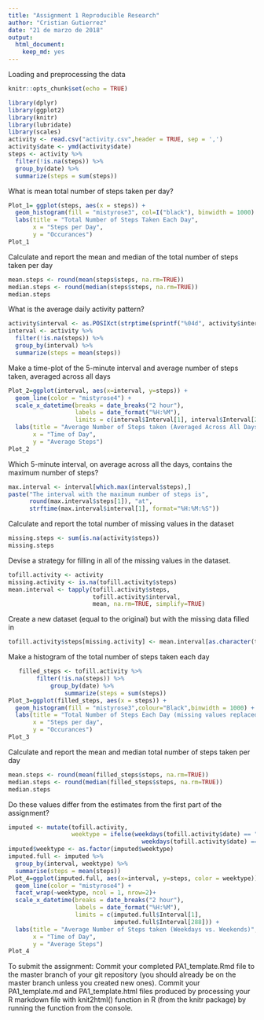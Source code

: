 ---
title: "Assignment 1 Reproducible Research"
author: "Cristian Gutierrez"
date: "21 de marzo de 2018"
output: 
  html_document: 
    keep_md: yes
---
Loading and preprocessing the data
```{r setup, include=FALSE}
knitr::opts_chunk$set(echo = TRUE)
```

```{r}
library(dplyr)
library(ggplot2)
library(knitr)
library(lubridate)
library(scales)
activity <- read.csv("activity.csv",header = TRUE, sep = ',')
activity$date <- ymd(activity$date)
steps <- activity %>% 
  filter(!is.na(steps)) %>%
  group_by(date) %>% 
  summarize(steps = sum(steps))
```
What is mean total number of steps taken per day?
```{r}
Plot_1= ggplot(steps, aes(x = steps)) +
  geom_histogram(fill = "mistyrose3", col=I("black"), binwidth = 1000) +
  labs(title = "Total Number of Steps Taken Each Day",
       x = "Steps per Day", 
       y = "Occurances")
Plot_1
```
Calculate and report the mean and median of the total number of steps taken per day
```{r}
mean.steps <- round(mean(steps$steps, na.rm=TRUE))
median.steps <- round(median(steps$steps, na.rm=TRUE))
median.steps
```
What is the average daily activity pattern?
```{r}
activity$interval <- as.POSIXct(strptime(sprintf("%04d", activity$interval), "%H%M"))
interval <- activity %>% 
  filter(!is.na(steps)) %>% 
  group_by(interval) %>% 
  summarize(steps = mean(steps))
```
 Make a time-plot of the 5-minute interval and average number of steps taken, averaged across all days
```{r}
Plot_2=ggplot(interval, aes(x=interval, y=steps)) +
  geom_line(color = "mistyrose4") +
  scale_x_datetime(breaks = date_breaks("2 hour"), 
                   labels = date_format("%H:%M"),
                   limits = c(interval$Interval[1], interval$Interval[288])) +
  labs(title = "Average Number of Steps taken (Averaged Across All Days)", 
       x = "Time of Day", 
       y = "Average Steps")
Plot_2
```
 Which 5-minute interval, on average across all the days, contains the maximum number of steps?
```{r}
max.interval <- interval[which.max(interval$steps),]
paste("The interval with the maximum number of steps is",
      round(max.interval$steps[1]), "at",
      strftime(max.interval$interval[1], format="%H:%M:%S"))
```
 Calculate and report the total number of missing values in the dataset
```{r}
missing.steps <- sum(is.na(activity$steps))
missing.steps
```
 Devise a strategy for filling in all of the missing values in the dataset.
```{r}
tofill.activity <- activity
missing.activity <- is.na(tofill.activity$steps)
mean.interval <- tapply(tofill.activity$steps,
                        tofill.activity$interval, 
                        mean, na.rm=TRUE, simplify=TRUE)
```
Create a new dataset (equal to the original) but with the missing data filled in
```{r}
tofill.activity$steps[missing.activity] <- mean.interval[as.character(tofill.activity$interval[missing.activity])]
```
Make a histogram of the total number of steps taken each day
```{r}
   filled_steps <- tofill.activity %>%
        filter(!is.na(steps)) %>% 
            group_by(date) %>% 
                summarize(steps = sum(steps))
Plot_3=ggplot(filled_steps, aes(x = steps)) +
  geom_histogram(fill = "mistyrose3",colour="Black",binwidth = 1000) +
  labs(title = "Total Number of Steps Each Day (missing values replaced)", 
       x = "Steps per day",
       y = "Occurances")
Plot_3
```
Calculate and report the mean and median total number of steps taken per day
```{r}
mean.steps <- round(mean(filled_steps$steps, na.rm=TRUE))
median.steps <- round(median(filled_steps$steps, na.rm=TRUE))
median.steps
```
Do these values differ from the estimates from the first part of the assignment?
```{r}
imputed <- mutate(tofill.activity, 
                  weektype = ifelse(weekdays(tofill.activity$date) == "Saturday" |
                                      weekdays(tofill.activity$date) == "Sunday", "Weekend", "Weekday"))
imputed$weektype <- as.factor(imputed$weektype)
imputed.full <- imputed %>%
  group_by(interval, weektype) %>%
  summarise(steps = mean(steps)) 
Plot_4=ggplot(imputed.full, aes(x=interval, y=steps, color = weektype)) +
  geom_line(color = "mistyrose4") +
  facet_wrap(~weektype, ncol = 1, nrow=2)+
  scale_x_datetime(breaks = date_breaks("2 hour"),
                   labels = date_format("%H:%M"),
                   limits = c(imputed.full$Interval[1],
                              imputed.full$Interval[288])) +
  labs(title = "Average Number of Steps taken (Weekdays vs. Weekends)",
       x = "Time of Day", 
       y = "Average Steps")
Plot_4
```
To submit the assignment:
Commit your completed PA1_template.Rmd file to the master branch of your git repository (you should already be on the master branch unless you created new ones). Commit your PA1_template.md and PA1_template.html files produced by processing your R markdown file with knit2html() function in R (from the knitr package) by running the function from the console.
                



